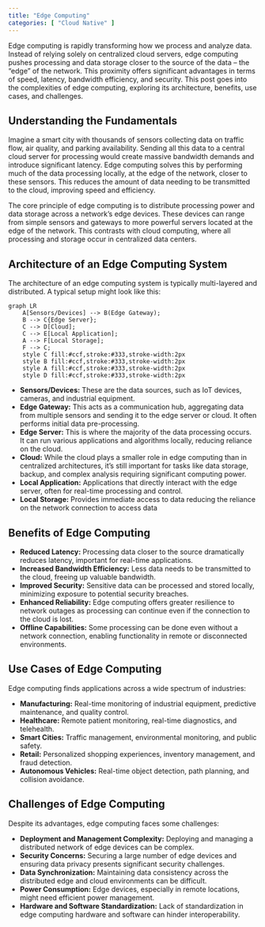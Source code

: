 ```yaml
---
title: "Edge Computing"
categories: [ "Cloud Native" ]
---
```


Edge computing is rapidly transforming how we process and analyze data. Instead of relying solely on centralized cloud servers, edge computing pushes processing and data storage closer to the source of the data – the "edge" of the network. This proximity offers significant advantages in terms of speed, latency, bandwidth efficiency, and security. This post goes into the complexities of edge computing, exploring its architecture, benefits, use cases, and challenges.

## Understanding the Fundamentals

Imagine a smart city with thousands of sensors collecting data on traffic flow, air quality, and parking availability. Sending all this data to a central cloud server for processing would create massive bandwidth demands and introduce significant latency. Edge computing solves this by performing much of the data processing locally, at the edge of the network, closer to these sensors. This reduces the amount of data needing to be transmitted to the cloud, improving speed and efficiency.

The core principle of edge computing is to distribute processing power and data storage across a network's edge devices. These devices can range from simple sensors and gateways to more powerful servers located at the edge of the network. This contrasts with cloud computing, where all processing and storage occur in centralized data centers.

## Architecture of an Edge Computing System

The architecture of an edge computing system is typically multi-layered and distributed. A typical setup might look like this:

```mermaid
graph LR
    A[Sensors/Devices] --> B(Edge Gateway);
    B --> C{Edge Server};
    C --> D[Cloud];
    C --> E[Local Application];
    A --> F[Local Storage];
    F --> C;
    style C fill:#ccf,stroke:#333,stroke-width:2px
    style B fill:#ccf,stroke:#333,stroke-width:2px
    style A fill:#ccf,stroke:#333,stroke-width:2px
    style D fill:#ccf,stroke:#333,stroke-width:2px
```

-   **Sensors/Devices:** These are the data sources, such as IoT devices, cameras, and industrial equipment.
-   **Edge Gateway:** This acts as a communication hub, aggregating data from multiple sensors and sending it to the edge server or cloud. It often performs initial data pre-processing.
-   **Edge Server:** This is where the majority of the data processing occurs. It can run various applications and algorithms locally, reducing reliance on the cloud.
-   **Cloud:** While the cloud plays a smaller role in edge computing than in centralized architectures, it's still important for tasks like data storage, backup, and complex analysis requiring significant computing power.
-   **Local Application:** Applications that directly interact with the edge server, often for real-time processing and control.
-   **Local Storage:** Provides immediate access to data reducing the reliance on the network connection to access data

## Benefits of Edge Computing

-   **Reduced Latency:** Processing data closer to the source dramatically reduces latency, important for real-time applications.
-   **Increased Bandwidth Efficiency:** Less data needs to be transmitted to the cloud, freeing up valuable bandwidth.
-   **Improved Security:** Sensitive data can be processed and stored locally, minimizing exposure to potential security breaches.
-   **Enhanced Reliability:** Edge computing offers greater resilience to network outages as processing can continue even if the connection to the cloud is lost.
-   **Offline Capabilities:** Some processing can be done even without a network connection, enabling functionality in remote or disconnected environments.

## Use Cases of Edge Computing

Edge computing finds applications across a wide spectrum of industries:

-   **Manufacturing:** Real-time monitoring of industrial equipment, predictive maintenance, and quality control.
-   **Healthcare:** Remote patient monitoring, real-time diagnostics, and telehealth.
-   **Smart Cities:** Traffic management, environmental monitoring, and public safety.
-   **Retail:** Personalized shopping experiences, inventory management, and fraud detection.
-   **Autonomous Vehicles:** Real-time object detection, path planning, and collision avoidance.

## Challenges of Edge Computing

Despite its advantages, edge computing faces some challenges:

-   **Deployment and Management Complexity:** Deploying and managing a distributed network of edge devices can be complex.
-   **Security Concerns:** Securing a large number of edge devices and ensuring data privacy presents significant security challenges.
-   **Data Synchronization:** Maintaining data consistency across the distributed edge and cloud environments can be difficult.
-   **Power Consumption:** Edge devices, especially in remote locations, might need efficient power management.
-   **Hardware and Software Standardization:** Lack of standardization in edge computing hardware and software can hinder interoperability.